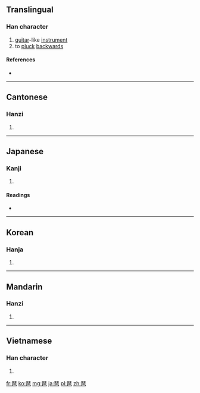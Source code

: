 ==Translingual==

===Han character===
{{Han char|rn=96|rad=玉|as=08|sn=12|four=1171<sub>7</sub>|canj=一土日山 (MGAU)|ids=⿱[[玨]][[巴]]}}

# [[guitar]]-like [[instrument]]
# to [[pluck]] [[backwards]]

====References====
* {{Han ref|kx=0736.020|dkj=21081|dj=1147.100|hdz=21119.080|uh=7436|ud=29750|bh=B55D|bd=46429}}

----

==Cantonese==

===Hanzi===
{{yue-hanzi|jyut=|y=pa4}}

# {{defn|lang=yue|sort=玉08}}

----

==Japanese==

===Kanji===
{{ja-kanji|grade=|rs=玉08}}

# {{defn|lang=ja|sort=玉08}}

====Readings====
* {{ja-readings|on=[[は]] (ha), [[べ]] (be)|kun=|nanori=}}

----

==Korean==

===Hanja===
{{ko-hanja|hangeul=파|eumhun=|rv=pa|mr=p'a|y=pha}}

# {{defn|lang=ko|sort=玉08}}

----

==Mandarin==

===Hanzi===
{{cmn-hanzi|pin=[[pá]] ([[pa2]])|wg=p'a<sup>2</sup>}}

# {{defn|lang=cmn|sort=玉08}}

----

==Vietnamese==

===Han character===
{{vi-hantu|[[bà]]|rs=玉08}}

# {{defn|lang=vi|sort=玉08}}

[[fr:琶]]
[[ko:琶]]
[[mg:琶]]
[[ja:琶]]
[[pl:琶]]
[[zh:琶]]